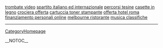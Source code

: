 <a href= http://trombate-video.blogs-it.biz >trombate video</a>   <a href= http://spartito-italiano-ed-internazionale.it-blogs.biz >spartito italiano ed internazionale</a>   <a href= http://percorsi-tesine.it-blog.biz >percorsi tesine</a>   <a href= http://casette-in-legno.ml10.biz >casette in legno</a>   <a href= http://crociera-offerta.blog-it.biz >crociera offerta</a>   <a href= http://cartuccia-toner-stampante.blog-it.biz >cartuccia toner stampante</a>   <a href= http://offerta-hotel-roma.ml10.biz >offerta hotel roma</a>   <a href= http://finanziamento-personali-online.it-blogs.biz >finanziamento personali online</a>   <a href= http://melbourne-ristorante.it-blogs.biz >melbourne ristorante</a>   <a href= http://musica-classifiche.blog-it.biz >musica classifiche</a>
----
[[CategoryHomepage]]

__NOTOC__